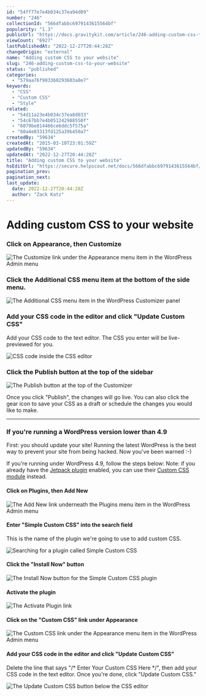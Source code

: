 ```yaml
---
id: "54ff77e7e4b034c37ea94d09"
number: "246"
collectionId: "566dfabbc6979143615564bf"
popularity: "1.3"
publicUrl: "https://docs.gravitykit.com/article/246-adding-custom-css-to-your-website"
viewCount: "6927"
lastPublishedAt: "2022-12-27T20:44:28Z"
changeOrigin: "external"
name: "Adding custom CSS to your website"
slug: "246-adding-custom-css-to-your-website"
status: "published"
categories: 
  - "579aa76f903360293603a8e7"
keywords: 
  - "CSS"
  - "Custom CSS"
  - "Style"
related: 
  - "54d11a23e4b034c37ea8d033"
  - "54c67bb7e4b051242988550f"
  - "6079be814466ce6ddc5f575a"
  - "60a4e03313fd125a39b450a7"
createdBy: "59634"
createdAt: "2015-03-10T23:01:59Z"
updatedBy: "59634"
updatedAt: "2022-12-27T20:44:28Z"
title: "Adding custom CSS to your website"
hsEditUrl: "https://secure.helpscout.net/docs/566dfabbc6979143615564bf/article/54ff77e7e4b034c37ea94d09"
pagination_prev: 
pagination_next: 
last_update:
  date: 2022-12-27T20:44:28Z
  author: "Zack Katz"
---
```


# Adding custom CSS to your website



### Click on Appearance, then Customize

![The Customize link under the Appearance menu item in the WordPress Admin menu](https://www.gravitykit.com/wp-content/uploads/2018/02/click-on-appearance-then-customize.png)

### Click the Additional CSS menu item at the bottom of the side menu.

![The Additional CSS menu item in the WordPress Customizer panel](https://www.gravitykit.com/wp-content/uploads/2018/02/click-the-additional-css-menu-item-at-the-bottom-of-the-side-menu.png)

### Add your CSS code in the editor and click "Update Custom CSS"

Add your CSS code to the text editor. The CSS you enter will be live-previewed for you. 

![CSS code inside the CSS editor](https://www.gravitykit.com/wp-content/uploads/2018/02/add-your-css-code-in-the-editor-and-click-update-custom-css-.png)

### Click the Publish button at the top of the sidebar

![The Publish button at the top of the Customizer](https://www.gravitykit.com/wp-content/uploads/2018/02/click-the-publish-button-at-the-top-of-the-sidebar.png)

Once you click "Publish", the changes will go live. You can also click the gear icon to save your CSS as a draft or schedule the changes you would like to make. 

---

### If you're running a WordPress version lower than 4.9

First: you should update your site! Running the latest WordPress is the best way to prevent your site from being hacked. Now you've been warned :-)

If you're running under WordPress 4.9, follow the steps below: Note: if you already have the [Jetpack plugin](https://wordpress.org/plugins/jetpack) enabled, you can use their [Custom CSS module](http://jetpack.me/support/custom-css/) instead. 

#### Click on Plugins, then Add New

![The Add New link underneath the Plugins menu item in the WordPress Admin menu](https://www.gravitykit.com/wp-content/uploads/2018/02/click-on-plugins-then-add-new.png)

#### Enter "Simple Custom CSS" into the search field

This is the name of the plugin we're going to use to add custom CSS. 

![Searching for a plugin called Simple Custom CSS](https://www.gravitykit.com/wp-content/uploads/2018/02/enter-simple-custom-css-into-the-search-field.png)

#### Click the "Install Now" button

![The Install Now button for the Simple Custom CSS plugin](https://www.gravitykit.com/wp-content/uploads/2018/02/click-the-install-now-button.png)

#### Activate the plugin

![The Activate Plugin link](https://www.gravitykit.com/wp-content/uploads/2018/02/activate-the-plugin.png)

#### Click on the "Custom CSS" link under Appearance

![The Custom CSS link under the Appearance menu item in the WordPress Admin menu](https://www.gravitykit.com/wp-content/uploads/2018/02/click-on-the-custom-css-link-under-appearance.png)

#### Add your CSS code in the editor and click "Update Custom CSS"

Delete the line that says "/* Enter Your Custom CSS Here */", then add your CSS code in the text editor. Once you're done, click "Update Custom CSS." 

![The Update Custom CSS button below the CSS editor](https://www.gravitykit.com/wp-content/uploads/2018/02/add-your-css-code-in-the-editor-and-click-update-custom-css-1.png)
